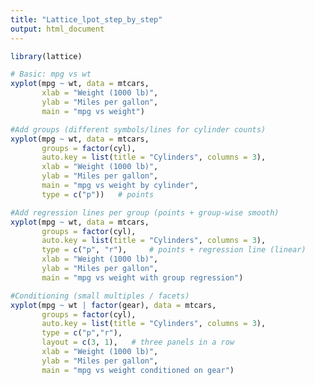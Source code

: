 ```yaml
---
title: "Lattice_lpot_step_by_step"
output: html_document
---
```


```r
library(lattice)

# Basic: mpg vs wt
xyplot(mpg ~ wt, data = mtcars,
       xlab = "Weight (1000 lb)",
       ylab = "Miles per gallon",
       main = "mpg vs weight")
```

```r
#Add groups (different symbols/lines for cylinder counts)
xyplot(mpg ~ wt, data = mtcars,
       groups = factor(cyl),
       auto.key = list(title = "Cylinders", columns = 3),
       xlab = "Weight (1000 lb)",
       ylab = "Miles per gallon",
       main = "mpg vs weight by cylinder",
       type = c("p"))   # points
```

```r
#Add regression lines per group (points + group-wise smooth)
xyplot(mpg ~ wt, data = mtcars,
       groups = factor(cyl),
       auto.key = list(title = "Cylinders", columns = 3),
       type = c("p", "r"),     # points + regression line (linear)
       xlab = "Weight (1000 lb)",
       ylab = "Miles per gallon",
       main = "mpg vs weight with group regression")
```

```r
#Conditioning (small multiples / facets)
xyplot(mpg ~ wt | factor(gear), data = mtcars,
       groups = factor(cyl),
       auto.key = list(title = "Cylinders", columns = 3),
       type = c("p","r"),
       layout = c(3, 1),   # three panels in a row
       xlab = "Weight (1000 lb)",
       ylab = "Miles per gallon",
       main = "mpg vs weight conditioned on gear")
```




